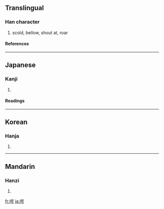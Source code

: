 {{see|吒}}

==Translingual==
===Han character===
{{Han char|rn=30|rad=口|as=06|sn=9|four=|canj=口十竹心 (RJHP)}}
# scold, bellow, shout at, roar
====References====
{{Han ref|kx=0186.060|dkj=03533|dj=0405.280|hdz=10623.020|uh=54A4|ud=21668}}
----
==Japanese==
===Kanji===
{{ja-kanji|grade=|rs=口06}}
# {{defn|Japanese}} 
====Readings====
{{ja-readings|on=[[た]] (ta), [[と]] (to)|kun=[[しかる]] (shikaru)}}
----
==Korean==
===Hanja===
{{ko-hanja|hangeul=타|rv=ta|mr=t'a}}
# {{defn|Korean}}
----
==Mandarin==
===Hanzi===
{{cmn-hanzi|tra=吒|pin=[[zhà]] ([[zha4]])|wg=cha<sup>4</sup>}}
# {{defn|Mandarin}}

[[fr:咤]]
[[ja:咤]]